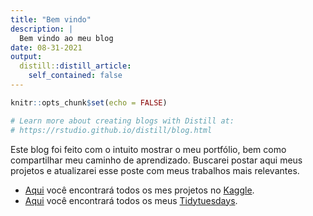 ```yaml
---
title: "Bem vindo"
description: |
  Bem vindo ao meu blog
date: 08-31-2021
output:
  distill::distill_article:
    self_contained: false
---
```






```r
knitr::opts_chunk$set(echo = FALSE)

# Learn more about creating blogs with Distill at:
# https://rstudio.github.io/distill/blog.html

```


Este blog foi feito com o intuito mostrar o meu portfólio, bem como compartilhar meu caminho de aprendizado. Buscarei postar aqui meus projetos e atualizarei esse poste com meus trabalhos mais relevantes.


  - [Aqui](https://github.com/talesgomes27/kaggle) você encontrará todos os mes projetos no [Kaggle](https://www.kaggle.com/talesgomes27).
  - [Aqui](https://github.com/talesgomes27/tidytuesday) você encontrará todos os meus [Tidytuesdays](https://github.com/rfordatascience/tidytuesday).

